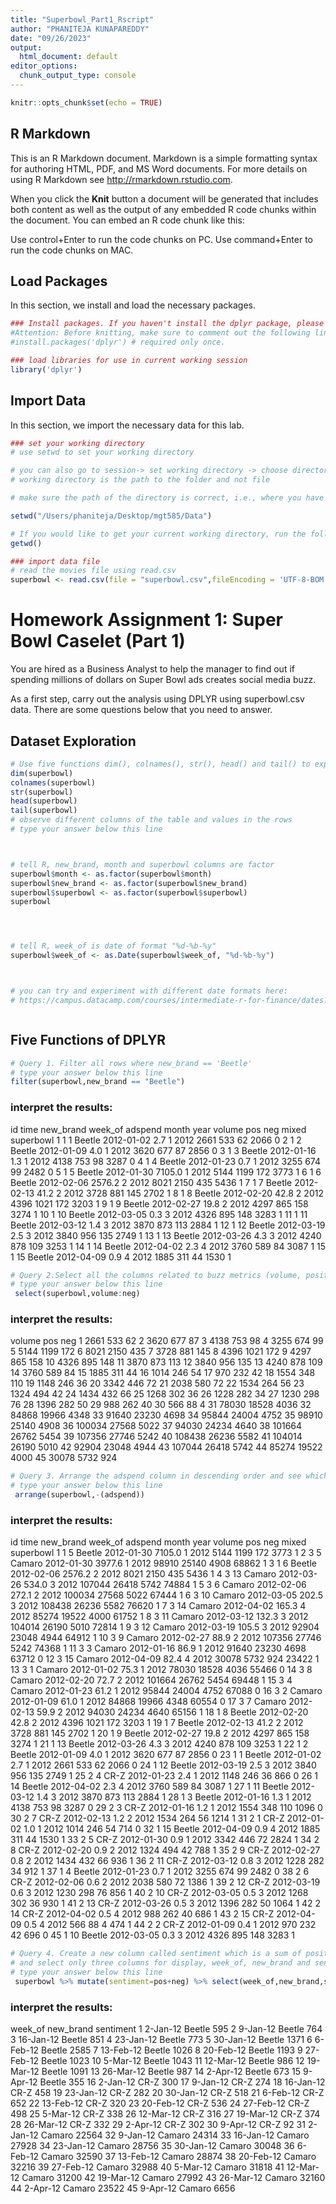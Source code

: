 ```yaml
---
title: "Superbowl_Part1_Rscript"
author: "PHANITEJA KUNAPAREDDY"
date: "09/26/2023"
output:
  html_document: default
editor_options:
  chunk_output_type: console
---
```


```r
knitr::opts_chunk$set(echo = TRUE)
```

## R Markdown

This is an R Markdown document. Markdown is a simple formatting syntax for authoring HTML, PDF, and MS Word documents. For more details on using R Markdown see <http://rmarkdown.rstudio.com>.

When you click the **Knit** button a document will be generated that includes both content as well as the output of any embedded R code chunks within the document. You can embed an R code chunk like this:

Use control+Enter to run the code chunks on PC.
Use command+Enter to run the code chunks on MAC.

## Load Packages

In this section, we install and load the necessary packages. 

```r
### Install packages. If you haven't install the dplyr package, please uncomment the line below to install it. 
#Attention: Before knitting, make sure to comment out the following line.
#install.packages('dplyr') # required only once.

### load libraries for use in current working session
library('dplyr')
```

## Import Data

In this section, we import the necessary data for this lab.

```r
### set your working directory
# use setwd to set your working directory

# you can also go to session-> set working directory -> choose directory
# working directory is the path to the folder and not file

# make sure the path of the directory is correct, i.e., where you have stored your data

setwd("/Users/phaniteja/Desktop/mgt585/Data")

# If you would like to get your current working directory, run the following line
getwd() 

### import data file
# read the movies file using read.csv
superbowl <- read.csv(file = "superbowl.csv",fileEncoding = 'UTF-8-BOM')
```

# Homework Assignment 1: Super Bowl Caselet (Part 1)

You are hired as a Business Analyst to help the manager to find out if spending millions of dollars on Super Bowl ads creates social media buzz.

As a first step, carry out the analysis using DPLYR using superbowl.csv data. There are some questions below that you need to answer.

## Dataset Exploration
```r

# Use five functions dim(), colnames(), str(), head() and tail() to explore all the superbowl table
dim(superbowl)
colnames(superbowl)
str(superbowl)
head(superbowl)
tail(superbowl)
# observe different columns of the table and values in the rows
# type your answer below this line



# tell R, new_brand, month and superbowl columns are factor
superbowl$month <- as.factor(superbowl$month)
superbowl$new_brand <- as.factor(superbowl$new_brand)
superbowl$superbowl <- as.factor(superbowl$superbowl)
superbowl




# tell R, week_of is date of format "%d-%b-%y"
superbowl$week_of <- as.Date(superbowl$week_of, "%d-%b-%y")



# you can try and experiment with different date formats here: 
# https://campus.datacamp.com/courses/intermediate-r-for-finance/dates?ex=6



```

## Five Functions of DPLYR

```r

# Query 1. Filter all rows where new_brand == 'Beetle'
# type your answer below this line
filter(superbowl,new_brand == "Beetle")


```

### interpret the results:
 id time new_brand    week_of adspend month year volume  pos neg mixed superbowl
1   1    1    Beetle 2012-01-02     2.7     1 2012   2661  533  62  2066         0
2   1    2    Beetle 2012-01-09     4.0     1 2012   3620  677  87  2856         0
3   1    3    Beetle 2012-01-16     1.3     1 2012   4138  753  98  3287         0
4   1    4    Beetle 2012-01-23     0.7     1 2012   3255  674  99  2482         0
5   1    5    Beetle 2012-01-30  7105.0     1 2012   5144 1199 172  3773         1
6   1    6    Beetle 2012-02-06  2576.2     2 2012   8021 2150 435  5436         1
7   1    7    Beetle 2012-02-13    41.2     2 2012   3728  881 145  2702         1
8   1    8    Beetle 2012-02-20    42.8     2 2012   4396 1021 172  3203         1
9   1    9    Beetle 2012-02-27    19.8     2 2012   4297  865 158  3274         1
10  1   10    Beetle 2012-03-05     0.3     3 2012   4326  895 148  3283         1
11  1   11    Beetle 2012-03-12     1.4     3 2012   3870  873 113  2884         1
12  1   12    Beetle 2012-03-19     2.5     3 2012   3840  956 135  2749         1
13  1   13    Beetle 2012-03-26     4.3     3 2012   4240  878 109  3253         1
14  1   14    Beetle 2012-04-02     2.3     4 2012   3760  589  84  3087         1
15  1   15    Beetle 2012-04-09     0.9     4 2012   1885  311  44  1530         1

```r
# Query 2.Select all the columns related to buzz metrics (volume, positive and negative mentions)
# type your answer below this line
 select(superbowl,volume:neg)

```
### interpret the results:
  volume   pos  neg
1    2661   533   62
2    3620   677   87
3    4138   753   98
4    3255   674   99
5    5144  1199  172
6    8021  2150  435
7    3728   881  145
8    4396  1021  172
9    4297   865  158
10   4326   895  148
11   3870   873  113
12   3840   956  135
13   4240   878  109
14   3760   589   84
15   1885   311   44
16   1014   246   54
17    970   232   42
18   1554   348  110
19   1148   246   36
20   3342   446   72
21   2038   580   72
22   1534   264   56
23   1324   494   42
24   1434   432   66
25   1268   302   36
26   1228   282   34
27   1230   298   76
28   1396   282   50
29    988   262   40
30    566    88    4
31  78030 18528 4036
32  84868 19966 4348
33  91640 23230 4698
34  95844 24004 4752
35  98910 25140 4908
36 100034 27568 5022
37  94030 24234 4640
38 101664 26762 5454
39 107356 27746 5242
40 108438 26236 5582
41 104014 26190 5010
42  92904 23048 4944
43 107044 26418 5742
44  85274 19522 4000
45  30078  5732  924


```r
# Query 3. Arrange the adspend column in descending order and see which brand has the highest ad spend and in which week_of
# type your answer below this line
 arrange(superbowl,-(adspend))

```
### interpret the results:
 id time new_brand    week_of adspend month year volume   pos  neg mixed superbowl
1   1    5    Beetle 2012-01-30  7105.0     1 2012   5144  1199  172  3773         1
2   3    5    Camaro 2012-01-30  3977.6     1 2012  98910 25140 4908 68862         1
3   1    6    Beetle 2012-02-06  2576.2     2 2012   8021  2150  435  5436         1
4   3   13    Camaro 2012-03-26   534.0     3 2012 107044 26418 5742 74884         1
5   3    6    Camaro 2012-02-06   272.1     2 2012 100034 27568 5022 67444         1
6   3   10    Camaro 2012-03-05   202.5     3 2012 108438 26236 5582 76620         1
7   3   14    Camaro 2012-04-02   165.3     4 2012  85274 19522 4000 61752         1
8   3   11    Camaro 2012-03-12   132.3     3 2012 104014 26190 5010 72814         1
9   3   12    Camaro 2012-03-19   105.5     3 2012  92904 23048 4944 64912         1
10  3    9    Camaro 2012-02-27    88.9     2 2012 107356 27746 5242 74368         1
11  3    3    Camaro 2012-01-16    86.9     1 2012  91640 23230 4698 63712         0
12  3   15    Camaro 2012-04-09    82.4     4 2012  30078  5732  924 23422         1
13  3    1    Camaro 2012-01-02    75.3     1 2012  78030 18528 4036 55466         0
14  3    8    Camaro 2012-02-20    72.7     2 2012 101664 26762 5454 69448         1
15  3    4    Camaro 2012-01-23    61.2     1 2012  95844 24004 4752 67088         0
16  3    2    Camaro 2012-01-09    61.0     1 2012  84868 19966 4348 60554         0
17  3    7    Camaro 2012-02-13    59.9     2 2012  94030 24234 4640 65156         1
18  1    8    Beetle 2012-02-20    42.8     2 2012   4396  1021  172  3203         1
19  1    7    Beetle 2012-02-13    41.2     2 2012   3728   881  145  2702         1
20  1    9    Beetle 2012-02-27    19.8     2 2012   4297   865  158  3274         1
21  1   13    Beetle 2012-03-26     4.3     3 2012   4240   878  109  3253         1
22  1    2    Beetle 2012-01-09     4.0     1 2012   3620   677   87  2856         0
23  1    1    Beetle 2012-01-02     2.7     1 2012   2661   533   62  2066         0
24  1   12    Beetle 2012-03-19     2.5     3 2012   3840   956  135  2749         1
25  2    4      CR-Z 2012-01-23     2.4     1 2012   1148   246   36   866         0
26  1   14    Beetle 2012-04-02     2.3     4 2012   3760   589   84  3087         1
27  1   11    Beetle 2012-03-12     1.4     3 2012   3870   873  113  2884         1
28  1    3    Beetle 2012-01-16     1.3     1 2012   4138   753   98  3287         0
29  2    3      CR-Z 2012-01-16     1.2     1 2012   1554   348  110  1096         0
30  2    7      CR-Z 2012-02-13     1.2     2 2012   1534   264   56  1214         1
31  2    1      CR-Z 2012-01-02     1.0     1 2012   1014   246   54   714         0
32  1   15    Beetle 2012-04-09     0.9     4 2012   1885   311   44  1530         1
33  2    5      CR-Z 2012-01-30     0.9     1 2012   3342   446   72  2824         1
34  2    8      CR-Z 2012-02-20     0.9     2 2012   1324   494   42   788         1
35  2    9      CR-Z 2012-02-27     0.8     2 2012   1434   432   66   936         1
36  2   11      CR-Z 2012-03-12     0.8     3 2012   1228   282   34   912         1
37  1    4    Beetle 2012-01-23     0.7     1 2012   3255   674   99  2482         0
38  2    6      CR-Z 2012-02-06     0.6     2 2012   2038   580   72  1386         1
39  2   12      CR-Z 2012-03-19     0.6     3 2012   1230   298   76   856         1
40  2   10      CR-Z 2012-03-05     0.5     3 2012   1268   302   36   930         1
41  2   13      CR-Z 2012-03-26     0.5     3 2012   1396   282   50  1064         1
42  2   14      CR-Z 2012-04-02     0.5     4 2012    988   262   40   686         1
43  2   15      CR-Z 2012-04-09     0.5     4 2012    566    88    4   474         1
44  2    2      CR-Z 2012-01-09     0.4     1 2012    970   232   42   696         0
45  1   10    Beetle 2012-03-05     0.3     3 2012   4326   895  148  3283         1


```r
# Query 4. Create a new column called sentiment which is a sum of positive (column name is pos) and negative (column name is neg) mentions,
# and select only three columns for display, week_of, new_brand and sentiment
# type your answer below this line
 superbowl %>% mutate(sentiment=pos+neg) %>% select(week_of,new_brand,sentiment)

```
### interpret the results:
   week_of new_brand sentiment
1   2-Jan-12    Beetle       595
2   9-Jan-12    Beetle       764
3  16-Jan-12    Beetle       851
4  23-Jan-12    Beetle       773
5  30-Jan-12    Beetle      1371
6   6-Feb-12    Beetle      2585
7  13-Feb-12    Beetle      1026
8  20-Feb-12    Beetle      1193
9  27-Feb-12    Beetle      1023
10  5-Mar-12    Beetle      1043
11 12-Mar-12    Beetle       986
12 19-Mar-12    Beetle      1091
13 26-Mar-12    Beetle       987
14  2-Apr-12    Beetle       673
15  9-Apr-12    Beetle       355
16  2-Jan-12      CR-Z       300
17  9-Jan-12      CR-Z       274
18 16-Jan-12      CR-Z       458
19 23-Jan-12      CR-Z       282
20 30-Jan-12      CR-Z       518
21  6-Feb-12      CR-Z       652
22 13-Feb-12      CR-Z       320
23 20-Feb-12      CR-Z       536
24 27-Feb-12      CR-Z       498
25  5-Mar-12      CR-Z       338
26 12-Mar-12      CR-Z       316
27 19-Mar-12      CR-Z       374
28 26-Mar-12      CR-Z       332
29  2-Apr-12      CR-Z       302
30  9-Apr-12      CR-Z        92
31  2-Jan-12    Camaro     22564
32  9-Jan-12    Camaro     24314
33 16-Jan-12    Camaro     27928
34 23-Jan-12    Camaro     28756
35 30-Jan-12    Camaro     30048
36  6-Feb-12    Camaro     32590
37 13-Feb-12    Camaro     28874
38 20-Feb-12    Camaro     32216
39 27-Feb-12    Camaro     32988
40  5-Mar-12    Camaro     31818
41 12-Mar-12    Camaro     31200
42 19-Mar-12    Camaro     27992
43 26-Mar-12    Camaro     32160
44  2-Apr-12    Camaro     23522
45  9-Apr-12    Camaro      6656
